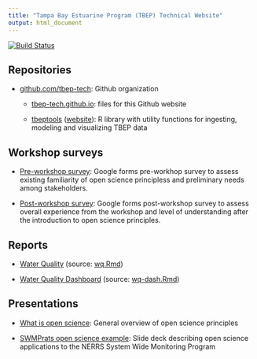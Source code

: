 ```yaml
---
title: "Tampa Bay Estuarine Program (TBEP) Technical Website"
output: html_document
---
```


[![Build Status](https://travis-ci.org/tbep-tech/tbep-tech.github.io.svg?branch=master)](https://travis-ci.org/tbep-tech/tbep-tech.github.io)

## Repositories

- [github.com/tbep-tech](https://github.com/tbep-tech/tbep-tech.github.io): Github organization
    
    - [tbep-tech.github.io](https://github.com/tbep-tech/tbep-tech.github.io): files for this Github website
    
    - [tbeptools](https://github.com/tbep-tech/tbeptools) ([website](https://tbep-tech.github.io/tbeptools/)): R library with utility functions for ingesting, modeling and visualizing TBEP data

## Workshop surveys

- [Pre-workshop survey](https://forms.gle/B4W5BeSMNMdYrLkH9): Google forms pre-workhop survey to assess existing familiarity of open science principless and preliminary needs among stakeholders. 

- [Post-workshop survey](https://forms.gle/BbaXmmxiqywtU7oc7): Google forms post-workshop survey to assess overall experience from the workshop and level of understanding after the introduction to open science principles.

## Reports

- [Water Quality](https://tbep-tech.github.io/wq.html) (source: [wq.Rmd](https://github.com/tbep-tech/tbep-tech.github.io/blob/master/wq.Rmd))

- [Water Quality Dashboard](https://shiny.tbeptech.org/tbeptools/inst/wq-dash/wq-dash.Rmd) (source: [wq-dash.Rmd](https://github.com/tbep-tech/tbeptools/blob/master/inst/wq-dash/wq-dash.Rmd))

## Presentations

- [What is open science](http://tbep-tech.github.io/tbep-os-presentations/what_is_os.html): General overview of open science principles

- [SWMPrats open science example](https://tbep-tech.github.io/tbep-os-presentations/SWMPrats_pres.html): Slide deck describing open science applications to the NERRS System Wide Monitoring Program